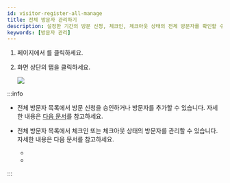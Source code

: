 ```yaml
---
id: visitor-register-all-manage
title: 전체 방문자 관리하기
description: 설정한 기간의 방문 신청, 체크인, 체크아웃 상태의 전체 방문자를 확인할 수 있습니다. 목록에서 방문자를 추가할 수도 있습니다.
keywords: [방문자 관리]
---
```


1. <Cmd sid='shell.header.launcher' /> 페이지에서 <Cmd sid='shell.header.visitor' />를 클릭하세요.

1. 화면 상단의 <Cmd sid='common.total' product='2' /> 탭을 클릭하세요.

    <Image src='/img/biostarx-visitor-register-all-lists.png' />

:::info

* 전체 방문자 목록에서 방문 신청을 승인하거나 방문자를 추가할 수 있습니다. 자세한 내용은 [다음 문서](visitor-register)를 참고하세요.

* 전체 방문자 목록에서 체크인 또는 체크아웃 상태의 방문자를 관리할 수 있습니다. 자세한 내용은 다음 문서를 참고하세요.

  * <DocLink docId='platform/biostar_x/visitor-register-checkin-manage' />

  * <DocLink docId='platform/biostar_x/visitor-register-checkout-manage' />

:::